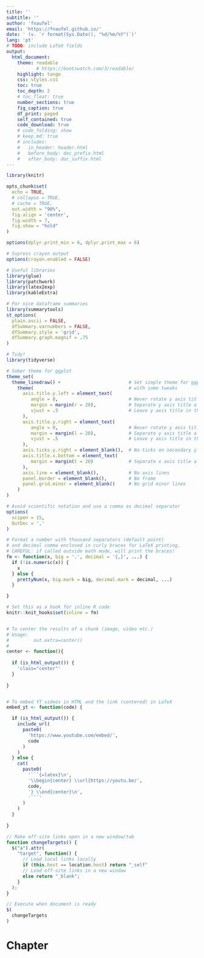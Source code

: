 ```yaml
---
title: ''
subtitle: ''
author: 'fnaufel'
email: 'https://fnaufel.github.io/'
date: ' (v. `r format(Sys.Date(), "%d/%m/%Y")`)'
lang: 'pt'
# TODO: include LaTeX fields
output: 
  html_document:
    theme: readable
           # https://bootswatch.com/3/readable/
    highlight: tango
    css: styles.css
    toc: true
    toc_depth: 2
    # toc_float: true
    number_sections: true
    fig_caption: true
    df_print: paged
    self_contained: true
    code_download: true
    # code_folding: show
    # keep_md: true
    # includes:
    #   in_header: header.html
    #   before_body: doc_prefix.html
    #   after_body: doc_suffix.html
---
```


```r
library(knitr)

opts_chunk$set(
  echo = TRUE, 
  # collapse = TRUE,
  # cache = TRUE,
  out.width = "90%",
  fig.align = 'center',
  fig.width = 7,
  fig.show = "hold"
)

options(dplyr.print_min = 6, dplyr.print_max = 6)

# Supress crayon output
options(crayon.enabled = FALSE)

# Useful libraries
library(glue)
library(patchwork)
library(latex2exp)
library(kableExtra)

# For nice dataframe summaries
library(summarytools)
st_options(
  plain.ascii = FALSE,
  dfSummary.varnumbers = FALSE,
  dfSummary.style = 'grid',
  dfSummary.graph.magnif = .75
)

# Tidy!
library(tidyverse)

# Sober theme for ggplot
theme_set(
  theme_linedraw() +                         # Set simple theme for ggplot
    theme(                                   # with some tweaks
      axis.title.y.left = element_text(
         angle = 0,                          # Never rotate y axis title
         margin = margin(r = 20),            # Separate y axis title a little 
         vjust = .5                          # Leave y axis title in the middle
      ),
      axis.title.y.right = element_text(
         angle = 0,                          # Never rotate y axis title
         margin = margin(l = 20),            # Separate y axis title a little
         vjust = .5                          # Leave y axis title in the middle
      ),
      axis.ticks.y.right = element_blank(),  # No ticks on secondary y axis
      axis.title.x.bottom = element_text(
         margin = margin(t = 20)             # Separate x axis title a little 
      ),
      axis.line = element_blank(),           # No axis lines
      panel.border = element_blank(),        # No frame
      panel.grid.minor = element_blank()     # No grid minor lines
    )
)

# Avoid scientific notation and use a comma as decimal separator
options(
  scipen = 15,
  OutDec = ','
)

# Format a number with thousand separators (default point)
# and decimal comma enclosed in curly braces for LaTeX printing.
# CAREFUL: if called outside math mode, will print the braces!
fm <- function(x, big = '.', decimal = '{,}', ...) {
  if (!is.numeric(x)) {
    x
  } else {
    prettyNum(x, big.mark = big, decimal.mark = decimal, ...)
  }

}

# Set this as a hook for inline R code
knitr::knit_hooks$set(inline = fm)


# To center the results of a chunk (image, video etc.)
# Usage: 
#         out.extra=center()
#         
center <- function(){
  
  if (is_html_output()) {
    'class="center"'
  }
  
}


# To embed YT videos in HTML and the link (centered) in LaTeX
embed_yt <- function(code) {

  if (is_html_output()) {
    include_url(
      paste0(
        'https://www.youtube.com/embed/',
        code
      )
    )
  } else {
    cat(
      paste0(
        '```{=latex}\n',
        '\\begin{center} \\url{https://youtu.be/',
        code,
        '} \\end{center}\n',
        '```'
      )
    )
  }
  
}

```

```js

// Make off-site links open in a new window/tab
function changeTargets() {
  $("a").attr(
    "target", function() {
      // Load local links locally
      if (this.host == location.host) return "_self"
      // Load off-site links in a new window
      else return "_blank";
    }
  );
}

// Execute when document is ready
$(
  changeTargets
)
```


# Chapter

